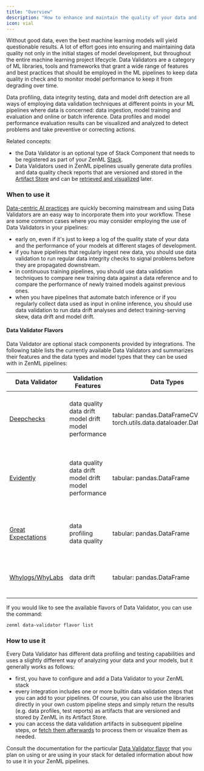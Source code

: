 ```yaml
---
title: "Overview"
description: "How to enhance and maintain the quality of your data and the performance of your models with data profiling and validation"
icon: vial
---
```


Without good data, even the best machine learning models will yield questionable results. A lot of effort goes into ensuring and maintaining data quality not only in the initial stages of model development, but throughout the entire machine learning project lifecycle. Data Validators are a category of ML libraries, tools and frameworks that grant a wide range of features and best practices that should be employed in the ML pipelines to keep data quality in check and to monitor model performance to keep it from degrading over time.

Data profiling, data integrity testing, data and model drift detection are all ways of employing data validation techniques at different points in your ML pipelines where data is concerned: data ingestion, model training and evaluation and online or batch inference. Data profiles and model performance evaluation results can be visualized and analyzed to detect problems and take preventive or correcting actions.

Related concepts:

* the Data Validator is an optional type of Stack Component that needs to be registered as part of your ZenML [Stack](latest/user-guide/guides/production-guide/understand-stacks).
* Data Validators used in ZenML pipelines usually generate data profiles and data quality check reports that are versioned and stored in the [Artifact Store](latest/stack-components/artifact-stores) and can be [retrieved and visualized](latest/usage/resource-data-management/visualize-artifacts) later.

### When to use it

[Data-centric AI practices](https://blog.zenml.io/data-centric-mlops/) are quickly becoming mainstream and using Data Validators are an easy way to incorporate them into your workflow. These are some common cases where you may consider employing the use of Data Validators in your pipelines:

* early on, even if it's just to keep a log of the quality state of your data and the performance of your models at different stages of development.
* if you have pipelines that regularly ingest new data, you should use data validation to run regular data integrity checks to signal problems before they are propagated downstream.
* in continuous training pipelines, you should use data validation techniques to compare new training data against a data reference and to compare the performance of newly trained models against previous ones.
* when you have pipelines that automate batch inference or if you regularly collect data used as input in online inference, you should use data validation to run data drift analyses and detect training-serving skew, data drift and model drift.

#### Data Validator Flavors

Data Validator are optional stack components provided by integrations. The following table lists the currently available Data Validators and summarizes their features and the data types and model types that they can be used with in ZenML pipelines:

| Data Validator                                                             | Validation Features                                   | Data Types                                                          | Model Types                                              | Notes                                                                                               | Flavor/Integration  |
| -------------------------------------------------------------------------- | ----------------------------------------------------- | ------------------------------------------------------------------- | -------------------------------------------------------- | --------------------------------------------------------------------------------------------------- | ------------------- |
| [Deepchecks](latest/stack-components/data-validators/deepchecks)                 | data quality data drift model drift model performance | tabular: pandas.DataFrameCV: torch.utils.data.dataloader.DataLoader | tabular: sklearn.base.ClassifierMixinCV: torch.nn.Module | Add Deepchecks data and model validation tests to your pipelines                                    | deepchecks          |
| [Evidently](latest/stack-components/data-validators/evidently)                   | data quality data drift model drift model performance | tabular: pandas.DataFrame                                           | N/A                                                      | Use Evidently to generate a variety of data quality and data/model drift reports and visualizations | evidently           |
| [Great Expectations](latest/stack-components/data-validators/great-expectations) | data profiling data quality                           | tabular: pandas.DataFrame                                           | N/A                                                      | Perform data testing, documentation and profiling with Great Expectations                           | great\_expectations |
| [Whylogs/WhyLabs](latest/stack-components/data-validators/whylogs)               | data drift                                            | tabular: pandas.DataFrame                                           | N/A                                                      | Generate data profiles with whylogs and upload them to WhyLabs                                      | whylogs             |

If you would like to see the available flavors of Data Validator, you can use the command:

```bash
zenml data-validator flavor list
```

### How to use it

Every Data Validator has different data profiling and testing capabilities and uses a slightly different way of analyzing your data and your models, but it generally works as follows:

* first, you have to configure and add a Data Validator to your ZenML stack
* every integration includes one or more builtin data validation steps that you can add to your pipelines. Of course, you can also use the libraries directly in your own custom pipeline steps and simply return the results (e.g. data profiles, test reports) as artifacts that are versioned and stored by ZenML in its Artifact Store.
* you can access the data validation artifacts in subsequent pipeline steps, or [fetch them afterwards](latest/usage/resource-data-management/handle-data-artifacts/load-artifacts-into-memory) to process them or visualize them as needed.

Consult the documentation for the particular [Data Validator flavor](latest/stack-components/data-validators#data-validator-flavors) that you plan on using or are using in your stack for detailed information about how to use it in your ZenML pipelines.
